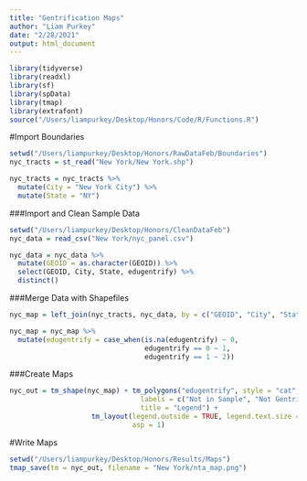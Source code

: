 ```yaml
---
title: "Gentrification Maps"
author: "Liam Purkey"
date: "2/28/2021"
output: html_document
---
```


```r
library(tidyverse)
library(readxl)
library(sf)
library(spData)
library(tmap)
library(extrafont)
source("/Users/liampurkey/Desktop/Honors/Code/R/Functions.R")
```

#Import Boundaries

```r
setwd("/Users/liampurkey/Desktop/Honors/RawDataFeb/Boundaries")
nyc_tracts = st_read("New York/New York.shp")
```

```r
nyc_tracts = nyc_tracts %>%
  mutate(City = "New York City") %>%
  mutate(State = "NY")
```

###Import and Clean Sample Data 

```r
setwd("/Users/liampurkey/Desktop/Honors/CleanDataFeb")
nyc_data = read_csv("New York/nyc_panel.csv")
```

```r
nyc_data = nyc_data %>%
  mutate(GEOID = as.character(GEOID)) %>%
  select(GEOID, City, State, edugentrify) %>%
  distinct()
```

###Merge Data with Shapefiles 

```r
nyc_map = left_join(nyc_tracts, nyc_data, by = c("GEOID", "City", "State"))
```

```r
nyc_map = nyc_map %>%
  mutate(edugentrify = case_when(is.na(edugentrify) ~ 0,
                                 edugentrify == 0 ~ 1,
                                 edugentrify == 1 ~ 2))
```

###Create Maps 

```r
nyc_out = tm_shape(nyc_map) + tm_polygons("edugentrify", style = "cat", palette = c("#DEEBF7", "#FDBEB9", "red4"),
                                labels = c("Not in Sample", "Not Gentrifying", "Gentrifying"),
                                title = "Legend") + 
                    tm_layout(legend.outside = TRUE, legend.text.size = .8, legend.title.size = 1, fontfamily = "Palatino", frame = FALSE,
                              asp = 1)
```

#Write Maps

```r
setwd("/Users/liampurkey/Desktop/Honors/Results/Maps")
tmap_save(tm = nyc_out, filename = "New York/nta_map.png")
```





